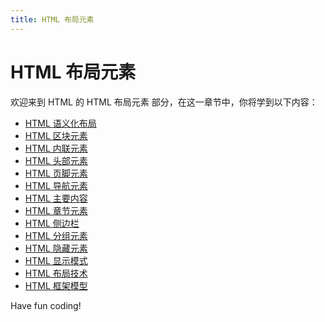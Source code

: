 ```yaml
---
title: HTML 布局元素
---
```


# HTML 布局元素

欢迎来到 HTML 的 HTML 布局元素 部分，在这一章节中，你将学到以下内容：

- [HTML 语义化布局](./0-html-semantic-layout.mdx)
- [HTML 区块元素](./1-html-block-element.mdx)
- [HTML 内联元素](./2-html-inline-element.mdx)
- [HTML 头部元素](./3-html-header-element.mdx)
- [HTML 页脚元素](./4-html-footer-element.mdx)
- [HTML 导航元素](./5-html-navigation-element.mdx)
- [HTML 主要内容](./6-html-main-content.mdx)
- [HTML 章节元素](./7-html-chapter-element.mdx)
- [HTML 侧边栏](./8-html-sidebar.mdx)
- [HTML 分组元素](./9-htmlgroupingelement.mdx)
- [HTML 隐藏元素](./10-html-hide-element.mdx)
- [HTML 显示模式](./11-html-display-mode.mdx)
- [HTML 布局技术](./12-html-layout-technology.mdx)
- [HTML 框架模型](./13-html-framework-model.mdx)

Have fun coding!
